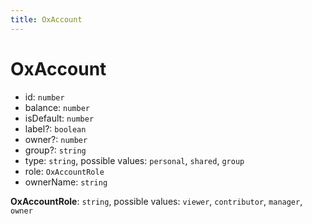 ```yaml
---
title: OxAccount
---
```


# OxAccount

- id: `number`
- balance: `number`
- isDefault: `number`
- label?: `boolean`
- owner?: `number`
- group?: `string`
- type: `string`, possible values: `personal`, `shared`, `group`
- role: `OxAccountRole`
- ownerName: `string`


**OxAccountRole**: `string`, possible values: `viewer`, `contributor`, `manager`, `owner`
